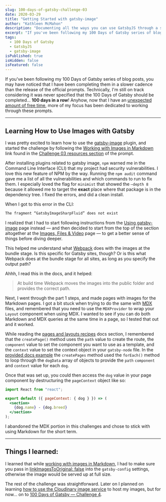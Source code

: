 ```yaml
---
slug: 100-days-of-gatsby-challenge-03
date: 2020-03-29
title: "Getting Started with gatsby-image"
author: "Kathleen McMahon"
description: "Documenting all the ways you can use GatsbyJS through a set of challenges."
excerpt: "If you've been following my 100 Days of Gatsby series of blog posts, you may have noticed that I have been completing them in a slower..."
tags:
  - 100 Days of Gatsby
  - GatsbyJS
  - gatsby-image
isPublished: true
isHidden: false
isFeatured: false
---
```


If you've been following my 100 Days of Gatsby series of blog posts, you may have noticed that I have been completing them in a slower cadence than the release of the official prompts. Technically, I'm still on track considering it was never specified that the 100 Days of Gatsby should be completed... **100 days in a row**! Anyhow, now that I have an [unexpected amount of free time](/write/well-that-was-unexpected/), more of my focus has been dedicated to working through these prompts.

---

## Learning How to Use Images with Gatsby

I was pretty excited to learn how to use the [gatsby-image](https://www.gatsbyjs.org/blog/100days/gatsby-image) plugin, and started the challenge by following the [Working with Images in Markdown](https://www.gatsbyjs.org/docs/working-with-images-in-markdown/) link found in the [Challenge 03 resources section](https://www.gatsbyjs.org/blog/100days/gatsby-image/#challenge-resources) of the prompt.

After installing plugins related to gatsby image, `npm` warned me in the Command Line Interface (CLI) that my project had security vulnerabilities. I love this new feature of NPM by the way. Running the `npm audit` command gave me a list of all the vulnerabilities and which commands to run to fix them. I especially loved the flag for `minimist` that showed the `—depth 8` because it allowed me to target the **exact** place where that package is in the dependency tree. I fixed the errors, and did a clean install.

When I got to this error in the CLI:

```bash
The fragment “GatsbyImageSharpFluid” does not exist
```

I realized that I had to start following instructions from the [Using gatsby-image](https://www.gatsbyjs.org/docs/using-gatsby-image/) page instead — and then decided to start from the top of the section altogether at the [Images, Files & Video](https://www.gatsbyjs.org/docs/images-and-files/) page — to get a better sense of things before diving deeper.

This helped me understand what [Webpack](https://webpack.js.org/) does with the images at the bundle stage. Is this specific for Gatsby sites, though? Or is this what Webpack does at the bundle stage for all sites, as long as you specify the output path?

Ahhh, I read this in the docs, and it helped:

> At build time Webpack moves the images into the public folder and provides the correct path.

Next, I went through the part 1 steps, and made pages with images for the Markdown pages. I got a bit stuck when trying to do the same with [MDX](https://mdxjs.com/) files, and remembered that you need to use the `MDXProvider` to wrap your `Layout` component when using MDX. I wanted to see if you can do both Markdown and MDX queries at the same time in a page, so I tested that out and it worked.

While reading the [pages and layouts recipes](https://www.gatsbyjs.org/docs/recipes/pages-layouts/#creating-pages-automatically) docs section, I remembered that the `createPage()` method uses the `path` value to create the route, the `component` value to set the component you want to use as a template, and the `context` value to set the context object in your `gatsby-node` file. In the [provided docs example](https://www.gatsbyjs.org/docs/recipes/pages-layouts/#directions-3) the `createPages` method used the `forEach()` method to loop through the `dogData` array of objects to provide the `path` `component` and `context` value for each `dog`.

Once that was set up, you could then access the `dog` value in your page component by destructuring the `pageContext` object like so:

```jsx
import React from "react";

export default ({ pageContext: { dog } }) => (
  <section>
    {dog.name} - {dog.breed}
  </section>
);
```

I abandoned the MDX portion in this challenges and chose to stick with using Markdown for the short term.

---

## Things I learned:

I learned that while [working with images in Markdown](https://www.gatsbyjs.org/docs/working-with-images-in-markdown/#inline-images-with-gatsby-remark-images), I had to make sure you pass in [linkImagesToOriginal: false](https://www.gatsbyjs.org/packages/gatsby-remark-images/?=remar#options) into the `gatsby-config` settings, otherwise the image would be served up at full size.

The rest of the challenge was straightforward. Later on I planned on learning [how to use the Cloudinary image service](https://www.gatsbyjs.org/docs/using-cloudinary-image-service/) to host my images, but for now... on to [100 Days of Gatsby — Challenge 4](/write/100-days-of-gatsby-challenge-04/).
